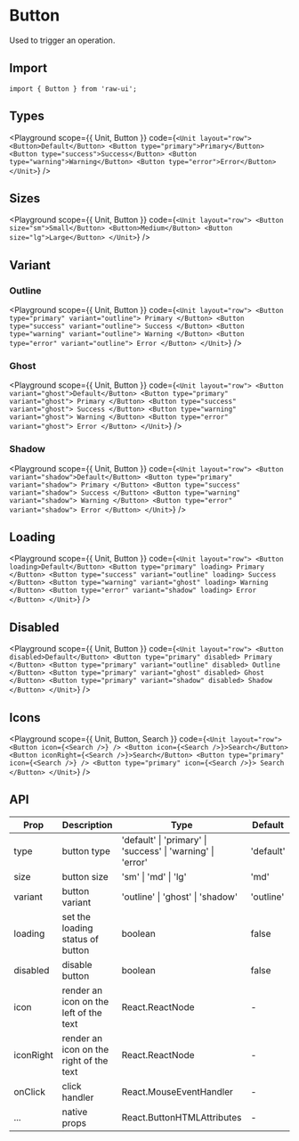 
# Button

Used to trigger an operation.

## Import

```tsx
import { Button } from 'raw-ui';
```

## Types

<Playground
  scope={{ Unit, Button }}
  code={`
<Unit layout="row">
  <Button>Default</Button>
  <Button type="primary">Primary</Button>
  <Button type="success">Success</Button>
  <Button type="warning">Warning</Button>
  <Button type="error">Error</Button>
</Unit>
`}
/>

## Sizes

<Playground
  scope={{ Unit, Button }}
  code={`
<Unit layout="row">
  <Button size="sm">Small</Button>
  <Button>Medium</Button>
  <Button size="lg">Large</Button>
</Unit>
`}
/>

## Variant

### Outline

<Playground
  scope={{ Unit, Button }}
  code={`
<Unit layout="row">
  <Button type="primary" variant="outline">
    Primary
  </Button>
  <Button type="success" variant="outline">
    Success
  </Button>
  <Button type="warning" variant="outline">
    Warning
  </Button>
  <Button type="error" variant="outline">
    Error
  </Button>
</Unit>
`}
/>

### Ghost

<Playground
  scope={{ Unit, Button }}
  code={`
<Unit layout="row">
  <Button variant="ghost">Default</Button>
  <Button type="primary" variant="ghost">
    Primary
  </Button>
  <Button type="success" variant="ghost">
    Success
  </Button>
  <Button type="warning" variant="ghost">
    Warning
  </Button>
  <Button type="error" variant="ghost">
    Error
  </Button>
</Unit>
`}
/>

### Shadow

<Playground
  scope={{ Unit, Button }}
  code={`
<Unit layout="row">
  <Button variant="shadow">Default</Button>
  <Button type="primary" variant="shadow">
    Primary
  </Button>
  <Button type="success" variant="shadow">
    Success
  </Button>
  <Button type="warning" variant="shadow">
    Warning
  </Button>
  <Button type="error" variant="shadow">
    Error
  </Button>
</Unit>
  `}
/>

## Loading

<Playground
  scope={{ Unit, Button }}
  code={`
<Unit layout="row">
  <Button loading>Default</Button>
  <Button type="primary" loading>
    Primary
  </Button>
  <Button type="success" variant="outline" loading>
    Success
  </Button>
  <Button type="warning" variant="ghost" loading>
    Warning
  </Button>
  <Button type="error" variant="shadow" loading>
    Error
  </Button>
</Unit>
  `}
/>

## Disabled

<Playground
  scope={{ Unit, Button }}
  code={`
<Unit layout="row">
  <Button disabled>Default</Button>
  <Button type="primary" disabled>
    Primary
  </Button>
  <Button type="primary" variant="outline" disabled>
    Outline
  </Button>
  <Button type="primary" variant="ghost" disabled>
    Ghost
  </Button>
  <Button type="primary" variant="shadow" disabled>
    Shadow
  </Button>
</Unit>
  `}
/>

## Icons

<Playground
  scope={{ Unit, Button, Search }}
  code={`
<Unit layout="row">
  <Button icon={<Search />} />
  <Button icon={<Search />}>Search</Button>
  <Button iconRight={<Search />}>Search</Button>
  <Button type="primary" icon={<Search />} />
  <Button type="primary" icon={<Search />}>
    Search
  </Button>
</Unit>
  `}
/>

## API

| Prop      | Description                             | Type                                                        | Default   |
| --------- | --------------------------------------- | ----------------------------------------------------------- | --------- |
| type      | button type                             | 'default' \| 'primary' \| 'success' \| 'warning' \| 'error' | 'default' |
| size      | button size                             | 'sm' \| 'md' \| 'lg'                                        | 'md'      |
| variant   | button variant                          | 'outline' \| 'ghost' \| 'shadow'                            | 'outline' |
| loading   | set the loading status of button        | boolean                                                     | false     |
| disabled  | disable button                          | boolean                                                     | false     |
| icon      | render an icon on the left of the text  | React.ReactNode                                             | -         |
| iconRight | render an icon on the right of the text | React.ReactNode                                             | -         |
| onClick   | click handler                           | React.MouseEventHandler                                     | -         |
| ...       | native props                            | React.ButtonHTMLAttributes                                  | -         |
